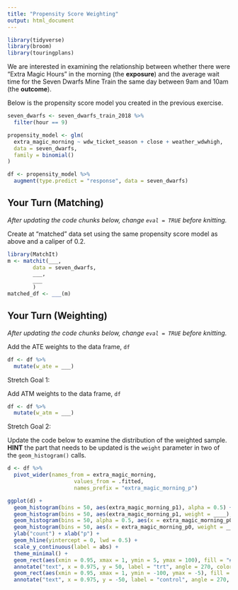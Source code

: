 ```yaml
---
title: "Propensity Score Weighting"
output: html_document
---
```



```r
library(tidyverse)
library(broom)
library(touringplans)
```

We are interested in examining the relationship between whether there were "Extra Magic Hours" in the morning (the **exposure**) and the average wait time for the Seven Dwarfs Mine Train the same day between 9am and 10am (the **outcome**).

Below is the propensity score model you created in the previous exercise.

```r
seven_dwarfs <- seven_dwarfs_train_2018 %>%
  filter(hour == 9)

propensity_model <- glm(
  extra_magic_morning ~ wdw_ticket_season + close + weather_wdwhigh,
  data = seven_dwarfs,
  family = binomial()
)

df <- propensity_model %>%
  augment(type.predict = "response", data = seven_dwarfs)
```

## Your Turn (Matching)

_After updating the code chunks below, change `eval = TRUE` before knitting._

Create at "matched" data set using the same propensity score model as above and a caliper of 0.2.

```r
library(MatchIt)
m <- matchit(___,
        data = seven_dwarfs,
        ___,
        ___
        )
matched_df <- ___(m)
```

## Your Turn (Weighting)

_After updating the code chunks below, change `eval = TRUE` before knitting._

Add the ATE weights to the data frame, `df`

```r
df <- df %>%
  mutate(w_ate = ___)
```


Stretch Goal 1: 

Add ATM weights to the data frame, `df`

```r
df <- df %>%
  mutate(w_atm = ___)
```

Stretch Goal 2: 

Update the code below to examine the distribution of the weighted sample. **HINT** the part that needs to be updated is the `weight` parameter in two of the `geom_histogram()` calls.

```r
d <- df %>%
  pivot_wider(names_from = extra_magic_morning, 
                     values_from = .fitted, 
                     names_prefix = "extra_magic_morning_p")
```


```r
ggplot(d) +
  geom_histogram(bins = 50, aes(extra_magic_morning_p1), alpha = 0.5) + 
  geom_histogram(bins = 50, aes(extra_magic_morning_p1, weight = ____), fill = "green", alpha = 0.5) + 
  geom_histogram(bins = 50, alpha = 0.5, aes(x = extra_magic_morning_p0, y = -after_stat(count))) + 
  geom_histogram(bins = 50, aes(x = extra_magic_morning_p0, weight = ____, y = -after_stat(count)), fill = "blue", alpha = 0.5) + 
  ylab("count") + xlab("p") +
  geom_hline(yintercept = 0, lwd = 0.5) +
  scale_y_continuous(label = abs) +
  theme_minimal() + 
  geom_rect(aes(xmin = 0.95, xmax = 1, ymin = 5, ymax = 100), fill = "#5DB854") + 
  annotate("text", x = 0.975, y = 50, label = "trt", angle = 270, color = "white") + 
  geom_rect(aes(xmin = 0.95, xmax = 1, ymin = -100, ymax = -5), fill = "#5154B8") + 
  annotate("text", x = 0.975, y = -50, label = "control", angle = 270, color = "white")

```
